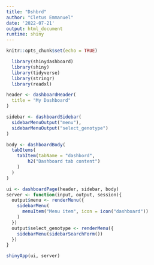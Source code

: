 ```yaml
---
title: "Dshbrd"
author: "Cletus Emmanuel"
date: '2022-07-21'
output: html_document
runtime: shiny
---
```


```r
knitr::opts_chunk$set(echo = TRUE)
```


```r
  library(shinydashboard)
  library(shiny)
  library(tidyverse)
  library(stringr)
  library(readxl)
```


```r
header <- dashboardHeader(
  title = "My Dashboard"
)

sidebar <- dashboardSidebar(
  sidebarMenuOutput("menu"),
  sidebarMenuOutput("select_genotype")
)

body <- dashboardBody(
  tabItems(
    tabItem(tabName = "dashbord",
        h2("Dashboard tab content")
    )
  )
)

ui <- dashboardPage(header, sidebar, body)
server <- function(input, output, session){
  output$menu <- renderMenu({
    sidebarMenu(
      menuItem("Menu item", icon = icon("dashboard"))
    )
  })
  output$select_genotype <- renderMenu({
    sidebarMenu(sidebarSearchForm())
  })
}

shinyApp(ui, server)

```


